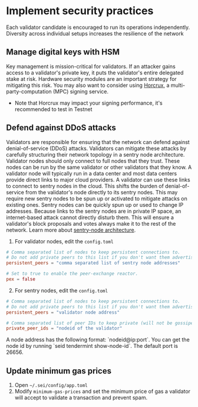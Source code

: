 
# Implement security practices
Each validator candidate is encouraged to run its operations independently. Diversity across individual setups increases the resilience of the network

## Manage digital keys with HSM
Key management is mission-critical for validators. If an attacker gains access to a validator's private key, it puts the validator's entire delegated stake at risk. Hardware security modules are an important strategy for mitigating this risk.
You may also want to consider using [Horcrux](https://github.com/strangelove-ventures/horcrux), a multi-party-computation (MPC) signing service.
- Note that Horcrux may impact your signing performance, it's recommended to test in Testnet

## Defend against DDoS attacks
Validators are responsible for ensuring that the network can defend against denial-of-service (DDoS) attacks.
Validators can mitigate these attacks by carefully structuring their network topology in a sentry node architecture.
Validator nodes should only connect to full nodes that they trust. These nodes can be run by the same validator or other validators that they know. A validator node will typically run in a data center and most data centers provide direct links to major cloud providers. A validator can use these links to connect to sentry nodes in the cloud. This shifts the burden of denial-of-service from the validator's node directly to its sentry nodes. This may require new sentry nodes to be spun up or activated to mitigate attacks on existing ones.
Sentry nodes can be quickly spun up or used to change IP addresses. Because links to the sentry nodes are in private IP space, an internet-based attack cannot directly disturb them. This will ensure a validator's block proposals and votes always make it to the rest of the network.
Learn more about [sentry-node architecture](https://forum.cosmos.network/t/sentry-node-architecture-overview/454).

1. For validator nodes, edit the `config.toml`
```toml
# Comma separated list of nodes to keep persistent connections to.
# Do not add private peers to this list if you don't want them advertised.
persistent_peers = "comma separated list of sentry node addresses"

# Set to true to enable the peer-exchange reactor.
pex = false
```

2. For sentry nodes, edit the `config.toml`
```toml
# Comma separated list of nodes to keep persistent connections to.
# Do not add private peers to this list if you don't want them advertised.
persistent_peers = "validator node address"

# Comma separated list of peer IDs to keep private (will not be gossiped to other peers).
private_peer_ids = "nodeid of the validator"
```

<Callout>
    A node address has the following format: `nodeid@ip:port`. You can get the node id by running `seid tendermint show-node-id`. The default port is 26656.
</Callout>

## Update minimum gas prices
1. Open `~/.sei/config/app.toml`
2. Modify `minimum-gas-prices` and set the minimum price of gas a validator will accept to validate a transaction and prevent spam.